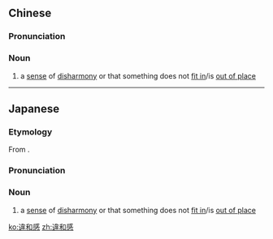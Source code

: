 {{also|违和感}}
==Chinese==
{{zh-forms|s=违和感|type=21}}

===Pronunciation===
{{zh-pron
|m=wéihégǎn
|c=wai4 wo4 gam2
|cat=n
}}

===Noun===
{{zh-noun}}

# a [[sense]] of [[disharmony]] or that something does not [[fit in]]/is [[out of place]]

----

==Japanese==
{{ja-kanjitab|い|わ|かん|yomi=o}}

===Etymology===
From {{suffix|ja|違和|感|tr1=iwa|tr2=kan|t1=|t2=feeling of; sensation}}.

===Pronunciation===
{{ja-pron|いわかん|y=o}}

===Noun===
{{ja-noun|いわかん}}

# a [[sense]] of [[disharmony]] or that something does not [[fit in]]/is [[out of place]]

[[ko:違和感]]
[[zh:違和感]]